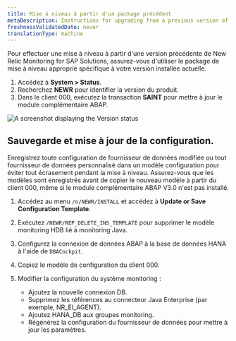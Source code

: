 ```yaml
---
title: Mise à niveau à partir d'un package précédent
metaDescription: Instructions for upgrading from a previous version of New Relic Monitoring for SAP Solutions.
freshnessValidatedDate: never
translationType: machine
---
```


Pour effectuer une mise à niveau à partir d&apos;une version précédente de New Relic Monitoring for SAP Solutions, assurez-vous d&apos;utiliser le package de mise à niveau approprié spécifique à votre version installée actuelle.

1. Accédez à **System &gt; Status**.
2. Recherchez **NEWR** pour identifier la version du produit.
3. Dans le client 000, exécutez la transaction **SAINT** pour mettre à jour le module complémentaire ABAP.

<img title="Version status" alt="A screenshot displaying the Version status" src="/images/versionstatus.webp" width="" />

## Sauvegarde et mise à jour de la configuration.

<Callout variant="tip">
  Enregistrez toute configuration de fournisseur de données modifiée ou tout fournisseur de données personnalisé dans un modèle configuration pour éviter tout écrasement pendant la mise à niveau. Assurez-vous que les modèles sont enregistrés avant de copier le nouveau modèle à partir du client 000, même si le module complémentaire ABAP V3.0 n&apos;est pas installé.
</Callout>

1. Accédez au menu `/n/NEWR/INSTALL` et accédez à **Update or Save Configuration Template**.

2. Exécutez `/NEWR/REP_DELETE_INS_TEMPLATE` pour supprimer le modèle monitoring HDB lié à monitoring Java.

3. Configurez la connexion de données ABAP à la base de données HANA à l&apos;aide de `DBACockpit`.

4. Copiez le modèle de configuration du client 000.

5. Modifier la configuration du système monitoring :

   * Ajoutez la nouvelle connexion DB.
   * Supprimez les références au connecteur Java Enterprise (par exemple, NR\_EI\_AGENT).
   * Ajoutez HANA\_DB aux groupes monitoring.
   * Régénérez la configuration du fournisseur de données pour mettre à jour les paramètres.
